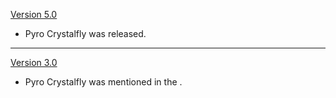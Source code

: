 {{Change History/Header}}
[[Version 5.0]]
* Pyro Crystalfly was released.
----
[[Version 3.0]]
* Pyro Crystalfly was mentioned in the {{Quest|The Causality of the Sabzeruz Festival}}.